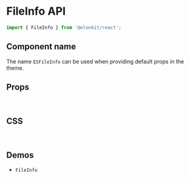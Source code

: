
<Meta title="Components API/FileInfo" />

# FileInfo API

```js
import { FileInfo } from '@elonkit/react';
```

## Component name

The name `ESFileInfo` can be used when providing default props in the theme.

## Props

<TableInterface variant="props" name="FileInfoProps" />

<br />

## CSS

<TableInterface variant="css" name="FileInfoClasses" />

<br />

## Demos

<ul>
  <li>
    <LinkTo kind="components-FileInfo" story="demo">
      <code>FileInfo</code>
    </LinkTo>
  </li>
</ul>
